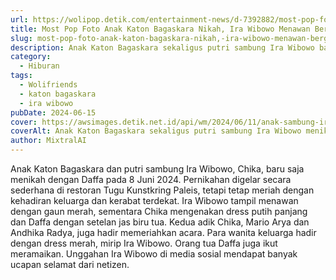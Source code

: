 ```yaml
---
url: https://wolipop.detik.com/entertainment-news/d-7392882/most-pop-foto-anak-katon-bagaskara-nikah-ira-wibowo-menawan-bergaun-merah?mtype=mpc.ctr.A-boxccxmpcxmp-modelA
title: Most Pop Foto Anak Katon Bagaskara Nikah, Ira Wibowo Menawan Bergaun Merah
slug: most-pop-foto-anak-katon-bagaskara-nikah,-ira-wibowo-menawan-bergaun-merah
description: Anak Katon Bagaskara sekaligus putri sambung Ira Wibowo baru-baru ini melangsungkan acara pernikahan. Intip deretan foto dari kemeriahan acaranya.
category:
  - Hiburan
tags:
  - Wolifriends
  - katon bagaskara
  - ira wibowo
pubDate: 2024-06-15
cover: https://awsimages.detik.net.id/api/wm/2024/06/11/anak-sambung-ira-wibowo_169.jpeg?wid=54&w=650&v=1&t=jpeg
coverAlt: Anak Katon Bagaskara sekaligus putri sambung Ira Wibowo menikah. Foto Instagram@irawbw
author: MixtralAI
---
```

Anak Katon Bagaskara dan putri sambung Ira Wibowo, Chika, baru saja menikah dengan Daffa pada 8 Juni 2024. Pernikahan digelar secara sederhana di restoran Tugu Kunstkring Paleis, tetapi tetap meriah dengan kehadiran keluarga dan kerabat terdekat. Ira Wibowo tampil menawan dengan gaun merah, sementara Chika mengenakan dress putih panjang dan Daffa dengan setelan jas biru tua. Kedua adik Chika, Mario Arya dan Andhika Radya, juga hadir memeriahkan acara. Para wanita keluarga hadir dengan dress merah, mirip Ira Wibowo. Orang tua Daffa juga ikut meramaikan. Unggahan Ira Wibowo di media sosial mendapat banyak ucapan selamat dari netizen.
